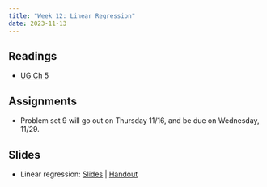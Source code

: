 ```yaml
---
title: "Week 12: Linear Regression"
date: 2023-11-13
---
```



## Readings 

- [UG Ch 5](https://mattblackwell.github.io/gov2002-book/06_linear_model.html)

## Assignments

- Problem set 9 will go out on Thursday 11/16,  and be due on Wednesday, 11/29. 


## Slides

- Linear regression: [Slides](/files/slides/11_linear_model.pdf) | [Handout](/files/slides/11_linear_model_handout.pdf)
